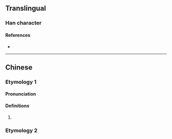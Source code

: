 {{also|𬇕|漫}}
{{character info}}
==Translingual==

===Han character===
{{Han char|rn=85|rad=水|as=13|sn=16|four=34127|canj=ETWB|ids=⿰氵萬}}

====References====
* {{Han ref|kx=0653.140|dkj=18401|hdz=31752.100|uh=6FAB|ud=28587|bh=EA42|bd=59970}}

----

==Chinese==
{{zh-forms|s=𬇕}}

===Etymology 1===
====Pronunciation====
{{zh-pron
|m=wàn
|c=
|mc=
|oc=
|ma=
|cat=pn
}}

====Definitions====
{{zh-hanzi}}

# {{zh-used2|p}}
#: {{zh-x|^澫尾|the name of a place in [[Guangxi]]}}
#: {{zh-x|^白沙澫|the name of a place in Guangxi}}
#: {{zh-x|^澫源|the name of a river in Guangxi}}

===Etymology 2===
{{zh-see|漫|a}}